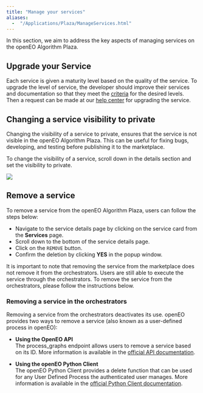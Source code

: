 ```yaml
---
title: "Manage your services"
aliases: 
  -  "/Applications/Plaza/ManageServices.html"
---
```


 
In this section, we aim to address the key aspects of managing services on the openEO Algorithm Plaza.

## Upgrade your Service

Each service is given a maturity level based on the quality of the service. To upgrade the level of service, the developer should improve their services and documentation so that they meet the [criteria](ServiceMaturity.qmd) for the desired levels. Then a request can be made at our [help center](https://helpcenter.dataspace.copernicus.eu/hc/en-gb) for upgrading the service.


## Changing a service visibility to private

Changing the visibility of a service to private, ensures that the service is not visible in the openEO Algorithm Plaza. 
This can be useful for fixing bugs, developing, and testing before publishing it to the marketplace.

To change the visibility of a service, scroll down in the details section and set the visibility to private.

![](../_images/service_private.png)

## Remove a service 

To remove a service from the openEO Algorithm Plaza, users can follow the steps below:

* Navigate to the service details page by clicking on the service card from the **Services** page.
* Scroll down to the bottom of the service details page.
* Click on the `REMOVE` button.
* Confirm the deletion by clicking **YES** in the popup window.

It is important to note that removing the service from the marketplace does not remove it from the orchestrators. 
Users are still able to execute the service through the orchestrators. 
To remove the service from the orchestrators, please follow the instructions below.

### Removing a service in the orchestrators

Removing a service from the orchestrators deactivates its use. openEO provides two ways to remove a service (also known as a user-defined process in openEO):

* **Using the OpenEO API**<br/>The process_graphs endpoint allows users to remove a service based on its ID. More information is available in the [official API documentation](https://openeo.org/documentation/1.0/developers/api/reference.html#operation/delete-custom-process){target="_blank"}.

* **Using the openEO Python Client**<br/>The openEO Python Client provides a delete function that can be used for any User Defined Process the authenticated user manages. More information is available in the [official Python Client documentation](https://open-eo.github.io/openeo-python-client/api.html#openeo.rest.udp.RESTUserDefinedProcess.delete){target="_blank"}.
  
